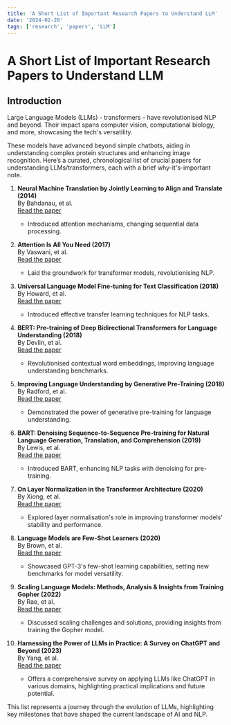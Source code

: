 ```yaml
---
title: 'A Short List of Important Research Papers to Understand LLM'
date: '2024-02-20'
tags: ['research', 'papers', 'LLM']
---
```


# A Short List of Important Research Papers to Understand LLM

## Introduction

Large Language Models (LLMs) - transformers - have revolutionised NLP and beyond. Their impact spans computer vision, computational biology, and more, showcasing the tech's versatility.

These models have advanced beyond simple chatbots, aiding in understanding complex protein structures and enhancing image recognition. Here’s a curated, chronological list of crucial papers for understanding LLMs/transformers, each with a brief why-it's-important note.

1. **Neural Machine Translation by Jointly Learning to Align and Translate (2014)**  
   By Bahdanau, et al.  
   [Read the paper](https://arxiv.org/abs/1409.0473)  
   - Introduced attention mechanisms, changing sequential data processing.

2. **Attention Is All You Need (2017)**  
   By Vaswani, et al.  
   [Read the paper](https://arxiv.org/abs/1706.03762)  
   - Laid the groundwork for transformer models, revolutionising NLP.

3. **Universal Language Model Fine-tuning for Text Classification (2018)**  
   By Howard, et al.  
   [Read the paper](https://arxiv.org/abs/1801.06146)  
   - Introduced effective transfer learning techniques for NLP tasks.

4. **BERT: Pre-training of Deep Bidirectional Transformers for Language Understanding (2018)**  
   By Devlin, et al.  
   [Read the paper](https://arxiv.org/abs/1810.04805)  
   - Revolutionised contextual word embeddings, improving language understanding benchmarks.

5. **Improving Language Understanding by Generative Pre-Training (2018)**  
   By Radford, et al.  
   [Read the paper](https://www.semanticscholar.org/paper/Improving-Language-Understanding-by-Generative-Radford-Narasimhan/cd18800a0fe0b668a1cc19f2ec95b5003d0a5035)  
   - Demonstrated the power of generative pre-training for language understanding.

6. **BART: Denoising Sequence-to-Sequence Pre-training for Natural Language Generation, Translation, and Comprehension (2019)**  
   By Lewis, et al.  
   [Read the paper](https://arxiv.org/abs/1910.13461)  
   - Introduced BART, enhancing NLP tasks with denoising for pre-training.

7. **On Layer Normalization in the Transformer Architecture (2020)**  
   By Xiong, et al.  
   [Read the paper](https://arxiv.org/abs/2002.04745)  
   - Explored layer normalisation's role in improving transformer models' stability and performance.

8. **Language Models are Few-Shot Learners (2020)**  
   By Brown, et al.  
   [Read the paper](https://arxiv.org/abs/2005.14165)  
   - Showcased GPT-3's few-shot learning capabilities, setting new benchmarks for model versatility.

9. **Scaling Language Models: Methods, Analysis & Insights from Training Gopher (2022)**  
   By Rae, et al.  
   [Read the paper](https://arxiv.org/abs/2112.11446)  
   - Discussed scaling challenges and solutions, providing insights from training the Gopher model.

10. **Harnessing the Power of LLMs in Practice: A Survey on ChatGPT and Beyond (2023)**  
    By Yang, et al.  
    [Read the paper](https://arxiv.org/abs/2304.13712)  
    - Offers a comprehensive survey on applying LLMs like ChatGPT in various domains, highlighting practical implications and future potential.

This list represents a journey through the evolution of LLMs, highlighting key milestones that have shaped the current landscape of AI and NLP.
